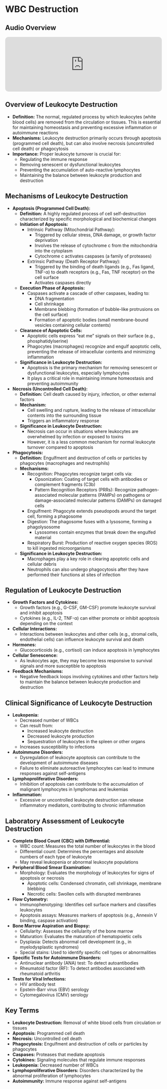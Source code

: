 # WBC Destruction {-}

<div class="section level2 unnumbered">
  <h2 class="no-stick"><strong>Audio Overview</strong></h2>
  <center>
    <iframe allow="autoplay *; encrypted-media *; fullscreen *; clipboard-write" frameborder="0" height="175" style="width:100%;max-width:660px;overflow:hidden;border-radius:10px;" sandbox="allow-forms allow-popups allow-same-origin allow-scripts allow-storage-access-by-user-activation allow-top-navigation-by-user-activation" src="https://embed.podcasts.apple.com/us/podcast/leukocytes/id1780125002?i=1000702223535"></iframe>
  </center>
</div>

## **Overview of Leukocyte Destruction** {-}

*   **Definition:** The normal, regulated process by which leukocytes (white blood cells) are removed from the circulation or tissues. This is essential for maintaining homeostasis and preventing excessive inflammation or autoimmune reactions
*   **Mechanisms:** Leukocyte destruction primarily occurs through apoptosis (programmed cell death), but can also involve necrosis (uncontrolled cell death) or phagocytosis
*   **Importance:** Proper leukocyte turnover is crucial for:
    *   Regulating the immune response
    *   Removing senescent or dysfunctional leukocytes
    *   Preventing the accumulation of auto-reactive lymphocytes
    *   Maintaining the balance between leukocyte production and destruction

## **Mechanisms of Leukocyte Destruction** {-}

*   **Apoptosis (Programmed Cell Death):**
    *   **Definition:** A highly regulated process of cell self-destruction characterized by specific morphological and biochemical changes
    *   **Initiation of Apoptosis:**
        *   Intrinsic Pathway (Mitochondrial Pathway):
            *   Triggered by cellular stress, DNA damage, or growth factor deprivation
            *   Involves the release of cytochrome c from the mitochondria into the cytoplasm
            *   Cytochrome c activates caspases (a family of proteases)
        *   Extrinsic Pathway (Death Receptor Pathway):
            *   Triggered by the binding of death ligands (e.g., Fas ligand, TNF-α) to death receptors (e.g., Fas, TNF receptor) on the cell surface
            *   Activates caspases directly
    *   **Execution Phase of Apoptosis:**
        *   Caspases activate a cascade of other caspases, leading to:
            *   DNA fragmentation
            *   Cell shrinkage
            *   Membrane blebbing (formation of bubble-like protrusions on the cell surface)
            *   Formation of apoptotic bodies (small membrane-bound vesicles containing cellular contents)
    *   **Clearance of Apoptotic Cells:**
        *   Apoptotic cells express "eat me" signals on their surface (e.g., phosphatidylserine)
        *   Phagocytes (macrophages) recognize and engulf apoptotic cells, preventing the release of intracellular contents and minimizing inflammation
    *   **Significance in Leukocyte Destruction:**
        *   Apoptosis is the primary mechanism for removing senescent or dysfunctional leukocytes, especially lymphocytes
        *   It plays a critical role in maintaining immune homeostasis and preventing autoimmunity

*   **Necrosis (Uncontrolled Cell Death):**
    *   **Definition:** Cell death caused by injury, infection, or other external factors
    *   **Mechanism:**
        *   Cell swelling and rupture, leading to the release of intracellular contents into the surrounding tissue
        *   Triggers an inflammatory response
    *   **Significance in Leukocyte Destruction:**
        *   Necrosis can occur in situations where leukocytes are overwhelmed by infection or exposed to toxins
        *   However, it is a less common mechanism for normal leukocyte turnover compared to apoptosis

*   **Phagocytosis:**
    *   **Definition:** Engulfment and destruction of cells or particles by phagocytes (macrophages and neutrophils)
    *   **Mechanisms:**
        *   Recognition: Phagocytes recognize target cells via:
            *   Opsonization: Coating of target cells with antibodies or complement fragments (C3b)
            *   Pattern Recognition Receptors (PRRs): Recognize pathogen-associated molecular patterns (PAMPs) on pathogens or damage-associated molecular patterns (DAMPs) on damaged cells
        *   Engulfment: Phagocyte extends pseudopods around the target cell, forming a phagosome
        *   Digestion: The phagosome fuses with a lysosome, forming a phagolysosome
            *   Lysosomes contain enzymes that break down the engulfed material
        *   Respiratory Burst: Production of reactive oxygen species (ROS) to kill ingested microorganisms
    *   **Significance in Leukocyte Destruction:**
        *   Macrophages play a key role in clearing apoptotic cells and cellular debris
        *   Neutrophils can also undergo phagocytosis after they have performed their functions at sites of infection

## **Regulation of Leukocyte Destruction** {-}

*   **Growth Factors and Cytokines:**
    *   Growth factors (e.g., G-CSF, GM-CSF) promote leukocyte survival and inhibit apoptosis
    *   Cytokines (e.g., IL-2, TNF-α) can either promote or inhibit apoptosis depending on the context
*   **Cellular Interactions:**
    *   Interactions between leukocytes and other cells (e.g., stromal cells, endothelial cells) can influence leukocyte survival and death
*   **Hormones:**
    *   Glucocorticoids (e.g., cortisol) can induce apoptosis in lymphocytes
*   **Cellular Senescence:**
    *   As leukocytes age, they may become less responsive to survival signals and more susceptible to apoptosis
*   **Feedback Mechanisms:**
    *   Negative feedback loops involving cytokines and other factors help to maintain the balance between leukocyte production and destruction

## **Clinical Significance of Leukocyte Destruction** {-}

*   **Leukopenia:**
    *   Decreased number of WBCs
    *   Can result from:
        *   Increased leukocyte destruction
        *   Decreased leukocyte production
        *   Sequestration of leukocytes in the spleen or other organs
    *   Increases susceptibility to infections
*   **Autoimmune Disorders:**
    *   Dysregulation of leukocyte apoptosis can contribute to the development of autoimmune diseases
    *   Failure to eliminate autoreactive lymphocytes can lead to immune responses against self-antigens
*   **Lymphoproliferative Disorders:**
    *   Inhibition of apoptosis can contribute to the accumulation of malignant lymphocytes in lymphomas and leukemias
*   **Inflammation:**
    *   Excessive or uncontrolled leukocyte destruction can release inflammatory mediators, contributing to chronic inflammation

## **Laboratory Assessment of Leukocyte Destruction** {-}

*   **Complete Blood Count (CBC) with Differential:**
    *   WBC count: Measures the total number of leukocytes in the blood
    *   Differential count: Determines the percentages and absolute numbers of each type of leukocyte
    *   May reveal leukopenia or abnormal leukocyte populations
*   **Peripheral Blood Smear Examination:**
    *   Morphology: Evaluates the morphology of leukocytes for signs of apoptosis or necrosis
        *   Apoptotic cells: Condensed chromatin, cell shrinkage, membrane blebbing
        *   Necrotic cells: Swollen cells with disrupted membranes
*   **Flow Cytometry:**
    *   Immunophenotyping: Identifies cell surface markers and classifies leukocytes
    *   Apoptosis assays: Measures markers of apoptosis (e.g., Annexin V binding, caspase activation)
*   **Bone Marrow Aspiration and Biopsy:**
    *   Cellularity: Assesses the cellularity of the bone marrow
    *   Maturation: Evaluates the maturation of hematopoietic cells
    *   Dysplasia: Detects abnormal cell development (e.g., in myelodysplastic syndromes)
    *   Special stains: Used to identify specific cell types or abnormalities
*   **Specific Tests for Autoimmune Disorders:**
    *   Antinuclear antibody (ANA) test: To detect autoantibodies
    *   Rheumatoid factor (RF): To detect antibodies associated with rheumatoid arthritis
*   **Tests for Viral Infections:**
    *   HIV antibody test
    *   Epstein-Barr virus (EBV) serology
    *   Cytomegalovirus (CMV) serology

## **Key Terms** {-}

*   **Leukocyte Destruction:** Removal of white blood cells from circulation or tissues
*   **Apoptosis:** Programmed cell death
*   **Necrosis:** Uncontrolled cell death
*   **Phagocytosis:** Engulfment and destruction of cells or particles by phagocytes
*   **Caspases:** Proteases that mediate apoptosis
*   **Cytokines:** Signaling molecules that regulate immune responses
*   **Leukopenia:** Decreased number of WBCs
*   **Lymphoproliferative Disorders:** Disorders characterized by the abnormal proliferation of lymphocytes
*   **Autoimmunity:** Immune response against self-antigens
